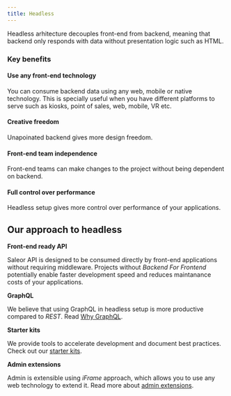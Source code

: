 ```yaml
---
title: Headless
---
```


Headless arhitecture decouples front-end from backend, meaning that backend only responds with data without presentation logic such as HTML.

### Key benefits

#### Use any front-end technology

You can consume backend data using any web, mobile or native technology. This is specially useful when you have different platforms to serve such as kiosks, point of sales, web, mobile, VR etc.

#### Creative freedom

Unapoinated backend gives more design freedom.

#### Front-end team independence

Front-end teams can make changes to the project without being dependent on backend.

#### Full control over performance

Headless setup gives more control over performance of your applications.

## Our approach to headless

**Front-end ready API**

Saleor API is designed to be consumed directly by front-end applications without requiring middleware. Projects without _Backend For Frontend_ potentially enable faster development speed and reduces maintanance costs of your applications.

**GraphQL**

We believe that using GraphQL in headless setup is more productive compared to _REST_. Read [Why GraphQL](graphql).

**Starter kits**

We provide tools to accelerate development and document best practices. Check out our [starter kits](/overview/resources).

**Admin extensions**

Admin is extensible using _iFrame_ approach, which allows you to use any web technology to extend it. Read more about [admin extensions](/extensions/overview).
